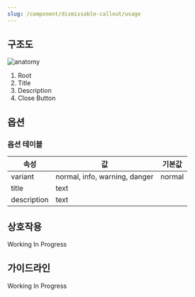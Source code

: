 ```yaml
---
slug: /component/dismissable-callout/usage
---
```


## 구조도

![anatomy](./anatomy.png)

1. Root
2. Title
3. Description
4. Close Button

## 옵션

### 옵션 테이블

| 속성        | 값                            | 기본값 |
| ----------- | ----------------------------- | ------ |
| variant     | normal, info, warning, danger | normal |
| title       | text                          |        |
| description | text                          |        |

## 상호작용

Working In Progress

## 가이드라인

Working In Progress
